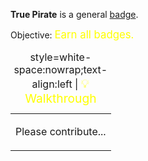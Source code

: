 '''True Pirate''' is a general [[Badges|badge]].

Objective: <big style="color:yellow">Earn all badges.</big>

{| class="mw-collapsible mw-collapsed"
|+ style=white-space:nowrap;text-align:left | <big style="color:yellow">💡 Walkthrough</big>
|-
| Please contribute...
|}